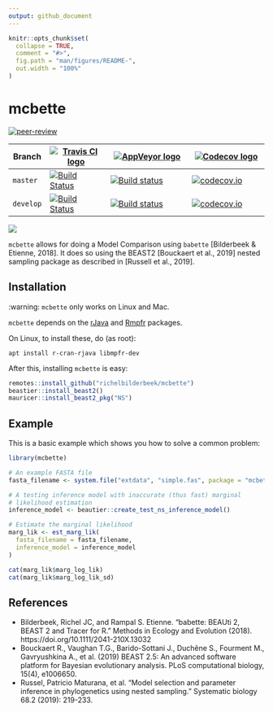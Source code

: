 ```yaml
---
output: github_document
---
```


<!-- README.md is generated from README.Rmd. Please edit that file -->

```r
knitr::opts_chunk$set(
  collapse = TRUE,
  comment = "#>",
  fig.path = "man/figures/README-",
  out.width = "100%"
)
```

# mcbette

<!-- badges: start -->
[![peer-review](https://badges.ropensci.org/360_status.svg)](https://github.com/ropensci/software-review/issues/360)

Branch   |[![Travis CI logo](man/figures/TravisCI.png)](https://travis-ci.org)                                                                 |[![AppVeyor logo](man/figures/AppVeyor.png)](https://www.appveyor.com)                                                                                                            |[![Codecov logo](man/figures/Codecov.png)](https://www.codecov.io)
---------|-------------------------------------------------------------------------------------------------------------------------------------|----------------------------------------------------------------------------------------------------------------------------------------------------------------------------------|------------------------------------------------------------------------------------------------------------------------------------------------------------------
`master` |[![Build Status](https://travis-ci.org/richelbilderbeek/mcbette.svg?branch=master)](https://travis-ci.org/richelbilderbeek/mcbette)  |[![Build status](https://ci.appveyor.com/api/projects/status/co69b54ljo135b5x/branch/master?svg=true)](https://ci.appveyor.com/project/richelbilderbeek/mcbette/branch/master)    |[![codecov.io](https://codecov.io/github/richelbilderbeek/mcbette/coverage.svg?branch=master)](https://codecov.io/github/richelbilderbeek/mcbette?branch=master)
`develop`|[![Build Status](https://travis-ci.org/richelbilderbeek/mcbette.svg?branch=develop)](https://travis-ci.org/richelbilderbeek/mcbette) |[![Build status](https://ci.appveyor.com/api/projects/status/co69b54ljo135b5x/branch/develop?svg=true)](https://ci.appveyor.com/project/richelbilderbeek/mcbette/branch/develop)  |[![codecov.io](https://codecov.io/github/richelbilderbeek/mcbette/coverage.svg?branch=develop)](https://codecov.io/github/richelbilderbeek/mcbette?branch=develop)
<!-- badges: end -->

![](man/figures/mcbette_logo.png)

`mcbette` allows for doing a Model Comparison using `babette` 
[Bilderbeek & Etienne, 2018]. 
It does so using the BEAST2 [Bouckaert et al., 2019] nested sampling package
as described in [Russell et al., 2019].

## Installation

:warning: `mcbette` only works on Linux and Mac.

`mcbette` depends on the [rJava](https://cran.r-project.org/package=rJava) 
and [Rmpfr](https://cran.r-project.org/package=Rmpfr) packages.

On Linux, to install these, do (as root):

```
apt install r-cran-rjava libmpfr-dev
```

After this, installing `mcbette` is easy:

```r
remotes::install_github("richelbilderbeek/mcbette")
beastier::install_beast2()
mauricer::install_beast2_pkg("NS")
```

## Example

This is a basic example which shows you how to solve a common problem:

```r
library(mcbette)

# An example FASTA file
fasta_filename <- system.file("extdata", "simple.fas", package = "mcbette")

# A testing inference model with inaccurate (thus fast) marginal
# likelihood estimation
inference_model <- beautier::create_test_ns_inference_model()

# Estimate the marginal likelihood
marg_lik <- est_marg_lik(
  fasta_filename = fasta_filename,
  inference_model = inference_model
)

cat(marg_lik$marg_log_lik)
cat(marg_lik$marg_log_lik_sd)
```

## References

 * Bilderbeek, Richel JC, and Rampal S. Etienne. "babette: BEAUti 2, BEAST 2 and Tracer for R." Methods in Ecology and Evolution (2018). https://doi.org/10.1111/2041-210X.13032
 * Bouckaert R., Vaughan T.G., Barido-Sottani J., Duchêne S., Fourment M., Gavryushkina A., et al. (2019) BEAST 2.5: An advanced software platform for Bayesian evolutionary analysis. PLoS computational biology, 15(4), e1006650.
 * Russel, Patricio Maturana, et al. "Model selection and parameter inference in phylogenetics using nested sampling." Systematic biology 68.2 (2019): 219-233.

